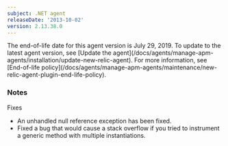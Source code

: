 ```yaml
---
subject: .NET agent
releaseDate: '2013-10-02'
version: 2.13.38.0
---
```


<Callout variant="important">
  The end-of-life date for this agent version is July 29, 2019. To update to the latest agent version, see [Update the agent](/docs/agents/manage-apm-agents/installation/update-new-relic-agent). For more information, see [End-of-life policy](/docs/agents/manage-apm-agents/maintenance/new-relic-agent-plugin-end-life-policy).
</Callout>

### Notes

Fixes

* An unhandled null reference exception has been fixed.
* Fixed a bug that would cause a stack overflow if you tried to instrument a generic method with multiple instantiations.
